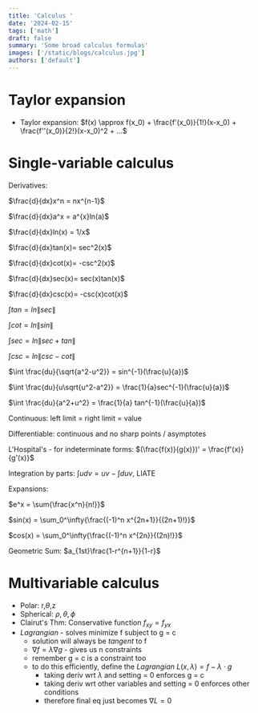 ```yaml
---
title: 'Calculus '
date: '2024-02-15'
tags: ['math']
draft: false
summary: 'Some broad calculus formulas'
images: ['/static/blogs/calculus.jpg']
authors: ['default']
---
```


# Taylor expansion
- Taylor expansion: $f(x) \approx f(x_0) + \frac{f'(x_0)}{1!}(x-x_0) + \frac{f''(x_0)}{2!}(x-x_0)^2 + ...$


# Single-variable calculus
Derivatives:

$\frac{d}{dx}x^n = nx^{n-1}$

$\frac{d}{dx}a^x = a^{x}ln(a)$

$\frac{d}{dx}ln(x) = 1/x$

$\frac{d}{dx}tan(x)= sec^2(x)$

$\frac{d}{dx}cot(x)= -csc^2(x)$

$\frac{d}{dx}sec(x)= sec(x)tan(x)$

$\frac{d}{dx}csc(x)= -csc(x)cot(x)$

$\int tan = ln\|sec\|$

$\int cot = ln\|sin\|$

$\int sec = ln\|sec+tan\|$

$\int csc = ln\|csc-cot\|$

$\int \frac{du}{\sqrt{a^2-u^2}} = sin^{-1}(\frac{u}{a})$

$\int \frac{du}{u\sqrt{u^2-a^2}} = \frac{1}{a}sec^{-1}(\frac{u}{a})$

$\int \frac{du}{a^2+u^2} = \frac{1}{a} tan^{-1}(\frac{u}{a})$

Continuous: left limit = right limit = value

Differentiable: continuous and no sharp points / asymptotes

L'Hospital's - for indeterminate forms: $(\frac{f(x)}{g(x)})' = \frac{f'(x)}{g'(x)}$

Integration by parts: $\int{udv}=uv-\int{duv}$, LIATE

Expansions:

$e^x = \sum{\frac{x^n}{n!}}$

$sin(x) = \sum_0^\infty{\frac{(-1)^n x^{2n+1}}{(2n+1)!}}$

$cos(x) = \sum_0^\infty{\frac{(-1)^n x^{2n}}{(2n)!}}$

Geometric Sum: $a_{1st}\frac{1-r^{n+1}}{1-r}$

# Multivariable calculus
- Polar: r,$\theta$,z
- Spherical: $\rho,\theta,\phi$
- Clairut's Thm: Conservative function $f_{xy}=f_{yx}$
- *Lagrangian* - solves minimize f subject to g = c
	- solution will always be *tangent* to f
	- $\nabla f = \lambda \nabla g$ - gives us n constraints
	- remember g = c is a constraint too
	- to do this efficiently, define the *Lagrangian* $L(x, \lambda) = f - \lambda \cdot g$
		- taking deriv wrt $\lambda$ and setting = 0 enforces g = c 
		- taking deriv wrt other variables and setting = 0 enforces other conditions
		- therefore final eq just becomes $\nabla L = 0$